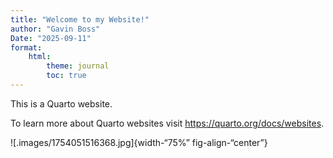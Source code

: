 ```yaml
---
title: "Welcome to my Website!"
author: "Gavin Boss"
Date: "2025-09-11"
format:
    html:
        theme: journal
        toc: true
---
```


This is a Quarto website.

To learn more about Quarto websites visit <https://quarto.org/docs/websites>.

![.images/1754051516368.jpg]{width-"75%" fig-align-"center"}